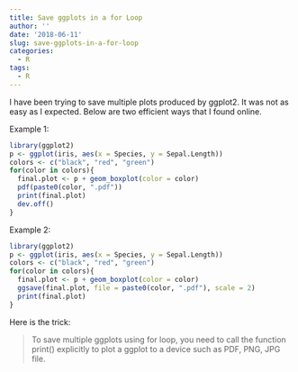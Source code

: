 ```yaml
---
title: Save ggplots in a for Loop
author: ''
date: '2018-06-11'
slug: save-ggplots-in-a-for-loop
categories:
  - R
tags:
  - R
---
```


I have been trying to save multiple plots produced by ggplot2. It was not as easy as I expected. Below are two efficient ways that I found online.


Example 1:

```r
library(ggplot2)
p <- ggplot(iris, aes(x = Species, y = Sepal.Length))
colors <- c("black", "red", "green")
for(color in colors){
  final.plot <- p + geom_boxplot(color = color)
  pdf(paste0(color, ".pdf"))
  print(final.plot)
  dev.off()
}
```

Example 2:

```r
library(ggplot2)
p <- ggplot(iris, aes(x = Species, y = Sepal.Length))
colors <- c("black", "red", "green")
for(color in colors){
  final.plot <- p + geom_boxplot(color = color)
  ggsave(final.plot, file = paste0(color, ".pdf"), scale = 2) 
  print(final.plot)
}
```

Here is the trick: 

> To save multiple ggplots using for loop, you need to call the function print() explicitly to plot a ggplot to a device such as PDF, PNG, JPG file. 